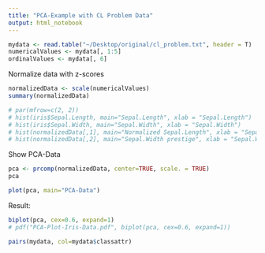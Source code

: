 ```yaml
---
title: "PCA-Example with CL Problem Data"
output: html_notebook
---
```

```r
mydata <- read.table("~/Desktop/original/cl_problem.txt", header = T)
numericalValues <- mydata[, 1:5]
ordinalValues <- mydata[, 6]
```
Normalize data with z-scores
```r
normalizedData <- scale(numericalValues)
summary(normalizedData)
```
```r
# par(mfrow=c(2, 2))
# hist(iris$Sepal.Length, main="Sepal.Length", xlab = "Sepal.Length")
# hist(iris$Sepal.Width, main="Sepal.Width", xlab = "Sepal.Width")
# hist(normalizedData[,1], main="Normalized Sepal.Length", xlab = "Sepal.Length")
# hist(normalizedData[,2], main="Sepal.Width prestige", xlab = "Sepal.Width")
```
Show PCA-Data
```r
pca <- prcomp(normalizedData, center=TRUE, scale. = TRUE)
pca
```
```r
plot(pca, main="PCA-Data")
```
Result:
```r
biplot(pca, cex=0.6, expand=1)
# pdf("PCA-Plot-Iris-Data.pdf", biplot(pca, cex=0.6, expand=1))
```
```r
pairs(mydata, col=mydata$classattr)
```
